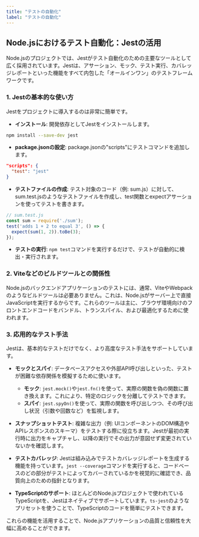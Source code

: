 ```yaml
---
title: "テストの自動化"
label: "テストの自動化"
---
```


## Node.jsにおけるテスト自動化：Jestの活用

Node.jsのプロジェクトでは、Jestがテスト自動化のための主要なツールとして広く採用されています。Jestは、アサーション、モック、テスト実行、カバレッジレポートといった機能をすべて内包した「オールインワン」のテストフレームワークです。

### 1. Jestの基本的な使い方

Jestをプロジェクトに導入するのは非常に簡単です。

- **インストール**: 開発依存としてJestをインストールします。

```bash
npm install --save-dev jest
```

- **package.jsonの設定**: package.jsonの"scripts"にテストコマンドを追加します。

```json
"scripts": {
  "test": "jest"
}
```

- **テストファイルの作成**: テスト対象のコード（例: sum.js）に対して、sum.test.jsのようなテストファイルを作成し、test関数とexpectアサーションを使ってテストを書きます。

```javascript
// sum.test.js
const sum = require('./sum');
test('adds 1 + 2 to equal 3', () => {
  expect(sum(1, 2)).toBe(3);
});
```

- **テストの実行**: `npm test`コマンドを実行するだけで、テストが自動的に検出・実行されます。

### 2. Viteなどのビルドツールとの関係性

Node.jsのバックエンドアプリケーションのテストには、通常、ViteやWebpackのようなビルドツールは必要ありません。これは、Node.jsがサーバー上で直接JavaScriptを実行するからです。これらのツールは主に、ブラウザ環境向けのフロントエンドコードをバンドル、トランスパイル、および最適化するために使われます。

### 3. 応用的なテスト手法

Jestは、基本的なテストだけでなく、より高度なテスト手法をサポートしています。

- **モックとスパイ**: データベースアクセスや外部API呼び出しといった、テストが困難な依存関係を模擬するために使います。
  - **モック**: `jest.mock()`や`jest.fn()`を使って、実際の関数を偽の関数に置き換えます。これにより、特定のロジックを分離してテストできます。
  - **スパイ**: `jest.spyOn()`を使って、実際の関数を呼び出しつつ、その呼び出し状況（引数や回数など）を監視します。

- **スナップショットテスト**: 複雑な出力（例: UIコンポーネントのDOM構造やAPIレスポンスのスキーマ）をテストする際に役立ちます。Jestが最初の実行時に出力をキャプチャし、以降の実行でその出力が意図せず変更されていないかを確認します。

- **テストカバレッジ**: Jestは組み込みでテストカバレッジレポートを生成する機能を持っています。`jest --coverage`コマンドを実行すると、コードベースのどの部分がテストによってカバーされているかを視覚的に確認でき、品質向上のための指針となります。

- **TypeScriptのサポート**: ほとんどのNode.jsプロジェクトで使われているTypeScriptを、Jestはネイティブでサポートしています。`ts-jest`のようなプリセットを使うことで、TypeScriptのコードを簡単にテストできます。

これらの機能を活用することで、Node.jsアプリケーションの品質と信頼性を大幅に高めることができます。